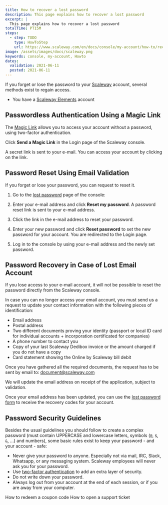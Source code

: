 ```yaml
---
title: How to recover a lost password
description: This page explains how to recover a lost password
excerpt: |
  This page explains how to recover a lost password
totalTime: PT15M
steps:
  - step: TODO
    type: HowToStep
    url: https://www.scaleway.com/en/docs/console/my-account/how-to/recover-a-lost-password
image: /assets/images/docs/scaleway.png
keywords: console, my-account, Howto
dates:
  validation: 2021-06-11
  posted: 2021-06-11
---
```


If you forget or lose the password to your [Scaleway](https://console.scaleway.com) account, several methods exist to regain access.

<Message type="requirement">

  - You have a [Scaleway Elements](https://www.scaleway.com/en/elements) account

</Message>

## Passwordless Authentication Using a Magic Link

The [Magic Link](/console/my-account/how-to/sign-in-with-magic-link) allows you to access your account without a password, using two-factor authentication.

Click **Send a Magic Link** in the Login page of the Scaleway console.

<Lightbox src="scaleway-send-a-magic-link.png" />

A secret link is sent to your e-mail. You can access your account by clicking on the link.

## Password Reset Using Email Validation

If you forget or lose your password, you can request to reset it.

1. Go to the [lost password](https://console.scaleway.com/forgot-password) page of the console:

  <Lightbox src="scaleway-forgotten-password-screen.png" />

2. Enter your e-mail address and click **Reset my password**. A password reset link is sent to your e-mail address.

3. Click the link in the e-mail address to reset your password.

4. Enter your new password and click **Reset password** to set the new password for your account. You are redirected to the Login page.

  <Lightbox src="scaleway-password-reset.png" />

5. Log in to the console by using your e-mail address and the newly set password.

## Password Recovery in Case of Lost Email Account

If you lose access to your e-mail account, it will not be possible to reset the password directly from the Scaleway console.

In case you can no longer access your email account, you must send us a request to update your contact information with the following pieces of identification:

* Email address
* Postal address
* Two different documents proving your identity (passport or local ID card for individual accounts + incorporation certificated for companies)
* A phone number to contact you
* Copy of your last Scaleway Dedibox invoice or the amount charged if you do not have a copy
* Card statement showing the Online by Scaleway bill debit

Once you have gathered all the required documents, the request has to be sent by email to: document@scaleway.com

We will update the email address on receipt of the application, subject to validation.

Once your email address has been updated, you can use the [lost password form](https://console.scaleway.com/forgot-password) to receive the recovery codes for your account.

## Password Security Guidelines

Besides the usual guidelines you should follow to create a complex password (must contain UPPERCASE and lowercase letters, symbols (`@`, `$`, `&`, ...) and numbers), some basic rules exist to keep your password - and your account - safe:

  - Never give your password to anyone. Especially not via mail, IRC, Slack, Whatsapp, or any messaging system. Scaleway employees will never ask you for your password.
  - Use [two-factor authentication](https://console.scaleway.com/account/profile) to add an extra layer of security.
  - Do not write down your password.
  - Always log out from your account at the end of each session, or if you are away from your computer.

<Navigation title="See Also">
  <PreviousButton to="/console/my-account/how-to/redeem-coupon-code/">How to redeem a coupon code</PreviousButton>
  <NextButton to="/console/my-account/how-to/open-a-support-ticket/">How to open a support ticket</NextButton>
</Navigation>

